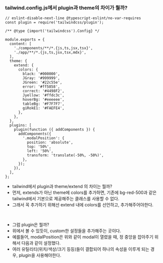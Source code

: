 ### tailwind.config.js에서 plugin과 theme의 차이가 뭘까?

```JS
// eslint-disable-next-line @typescript-eslint/no-var-requires
const plugin = require('tailwindcss/plugin');

/** @type {import('tailwindcss').Config} */

module.exports = {
  content: [
    './components/**/*.{js,ts,jsx,tsx}',
    './app/**/*.{js,ts,jsx,tsx,mdx}',
  ],
  theme: {
    extend: {
      colors: {
        black: '#000000',
        JGray: '#999999',
        JGreen: '#22c55e',
        error: '#ff5858',
        correct: '#4498F2',
        Jyellow: '#ffdc3c',
        hoverBg: '#eeeeee',
        tableBg: '#F7F7F7',
        giRokE1: '#FAEFE4',
      },
    },
  },
  plugins: [
    plugin(function ({ addComponents }) {
      addComponents({
        '.modalPosition': {
          position: 'absolute',
          top: '50%',
          left: '50%',
          transform: 'translate(-50%, -50%)',
        },
      });
    }),
  ],
};
```

- tailwind에서 plugin과 theme/extend 의 차이는 뭘까?
- 먼저, extends가 아닌 theme에 colors를 추가하면, 기존에 bg-red-500과 같은 tailwind에서 기본으로 제공해주는 클래스를 사용할 수 없다.
- 그래서 꼭 추가하기 위해선 extend 내에 colors를 선언하고, 추가해주어야한다.

<br />

- 그럼 plugin은 뭘까?
- 위에서 볼 수 있듯이, custom한 설정들을 추가해주는 곳이다.
- 예를들어, modalPosition은 위와 같이 modal이 열렸을 때, 정 중앙을 잡아주기 위해서 다음과 같이 설정했다.
- 여러 유틸리티(위치/색상/크기 등등)들이 결합되어 하나의 속성을 이루게 되는 경우, plugin을 사용해야한다.

